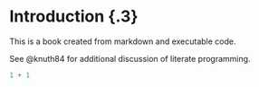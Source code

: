 # Introduction {.3}

This is a book created from markdown and executable code.

See @knuth84 for additional discussion of literate programming.

```r
1 + 1
```
